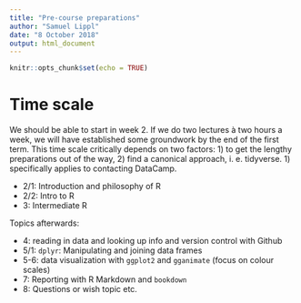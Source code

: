 ```yaml
---
title: "Pre-course preparations"
author: "Samuel Lippl"
date: "8 October 2018"
output: html_document
---
```


```r
knitr::opts_chunk$set(echo = TRUE)
```

# Time scale

We should be able to start in week 2. If we do two lectures à two hours a week, we will have established some groundwork by the end of the first term. This time scale critically depends on two factors: 1) to get the lengthy preparations out of the way, 2) find a canonical approach, i. e. tidyverse. 1) specifically applies to contacting DataCamp.

* 2/1: Introduction and philosophy of R
* 2/2: Intro to R
* 3: Intermediate R

Topics afterwards:

* 4: reading in data and looking up info and version control with Github
* 5/1: `dplyr`: Manipulating and joining data frames
* 5-6: data visualization with `ggplot2` and `gganimate` (focus on colour scales)
* 7: Reporting with R Markdown and `bookdown`
* 8: Questions or wish topic etc.